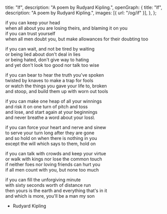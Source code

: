   title: "If",
  description: "A poem by Rudyard Kipling.",
  openGraph: {
    title: "If",
    description: "A poem by Rudyard Kipling.",
    images: [{ url: "/og/if" }],
  },
};

if you can keep your head\
when all about you are losing theirs, and blaming it on you\
if you can trust yourself\
when all men doubt you, but make allowances for their doubting too

if you can wait, and not be tired by waiting\
or being lied about don't deal in lies\
or being hated, don't give way to hating\
and yet don't look too good nor talk too wise

if you can bear to hear the truth you've spoken\
twisted by knaves to make a trap for fools\
or watch the things you gave your life to, broken\
and stoop, and build them up with worn out tools

if you can make one heap of all your winnings\
and risk it on one turn of pitch and toss\
and lose, and start again at your beginnings\
and never breathe a word about your loss\

if you can force your heart and nerve and sinew\
to serve your turn long after they are gone\
and so hold on when there is nothing in you\
except the will which says to them, hold on

if you can talk with crowds and keep your virtue\
or walk with kings nor lose the common touch\
if neither foes nor loving friends can hurt you\
if all men count with you, but none too much

if you can fill the unforgiving minute\
with sixty seconds worth of distance run\
then yours is the earth and everything that's in it\
and which is more, you'll be a man my son

- Rudyard Kipling
